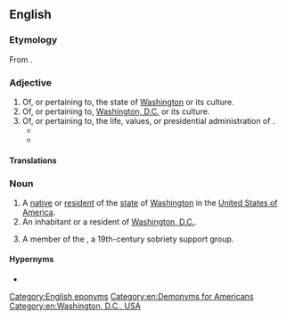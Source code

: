 ==English==

===Etymology===
From {{suffix|en|Washington|ian}}.

===Adjective===
{{en-adj|-}}

# Of, or pertaining to, the state of [[Washington]] or its culture.
# Of, or pertaining to, [[Washington, D.C.]] or its culture.
# Of, or pertaining to, the life, values, or presidential administration of {{w|George Washington}}.
#* {{quote-text|en|year=2005|author=John W. Matviko|title=The American President in Popular Culture|page=4|passage=By appearing in uniform, Jackson was able to convey his strong character through these images. Jackson had seized on one element of the '''Washingtonian''' myth and clung to it.}}
#* {{quote-text|en|year=1914|author=Frederic Austin Ogg|title=Daniel Webster|page=78|passage=Demonstrating that maritime defense, the protection of trade, and the providing of a national revenue were fundamental objectives of the Union, and directing attention to the departures which the Democrats had made from the sound '''Washingtonian''' policies in these matters, the orator went on to insist that this there must be a war, the depleted navy should be at once reconstituted...}}

====Translations====
{{trans-top}}
{{trans-mid}}
{{trans-bottom}}

===Noun===
{{en-noun}}

# A [[native]] or [[resident]] of the [[state]] of [[Washington]] in the [[United States of America]].
# An inhabitant or a resident of [[Washington, D.C.]].
# {{lb|en|historical}} A member of the {{w|Washingtonian movement}}, a 19th-century sobriety support group.

====Hypernyms====
* {{l|en|American}}

[[Category:English eponyms]]
[[Category:en:Demonyms for Americans]]
[[Category:en:Washington, D.C., USA]]